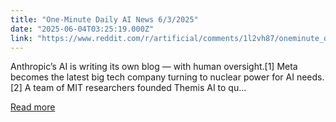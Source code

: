 ```yaml
---
title: "One-Minute Daily AI News 6/3/2025"
date: "2025-06-04T03:25:19.000Z"
link: "https://www.reddit.com/r/artificial/comments/1l2vh87/oneminute_daily_ai_news_632025/"
---
```


Anthropic’s AI is writing its own blog — with human oversight.[1]
 Meta becomes the latest big tech company turning to nuclear power for AI needs.[2]
 A team of MIT researchers founded Themis AI to qu...

[Read more](https://www.reddit.com/r/artificial/comments/1l2vh87/oneminute_daily_ai_news_632025/)
